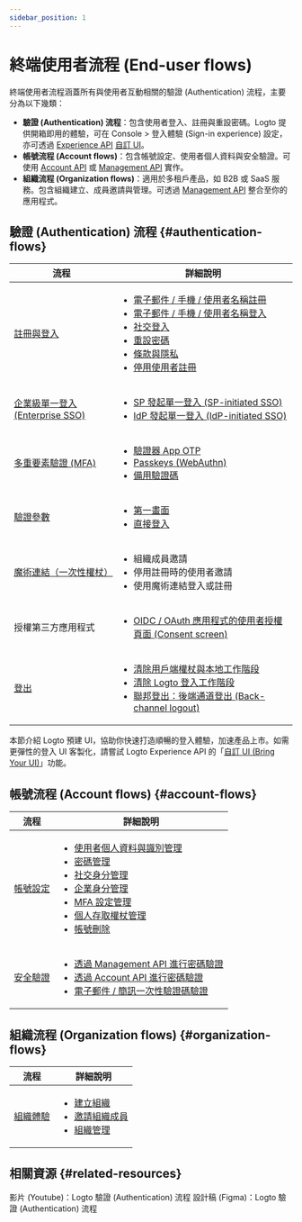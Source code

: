 ```yaml
---
sidebar_position: 1
---
```


# 終端使用者流程 (End-user flows)

終端使用者流程涵蓋所有與使用者互動相關的驗證 (Authentication) 流程，主要分為以下幾類：

- **驗證 (Authentication) 流程**：包含使用者登入、註冊與重設密碼。Logto 提供開箱即用的體驗，可在 <CloudLink to="/sign-in-experience">Console > 登入體驗 (Sign-in experience)</CloudLink> 設定，亦可透過 [Experience API](https://openapi.logto.io/group/endpoint-experience) [自訂 UI](/customization/bring-your-ui)。
- **帳號流程 (Account flows)**：包含帳號設定、使用者個人資料與安全驗證。可使用 [Account API](https://openapi.logto.io/group/endpoint-account-center) 或 [Management API](https://openapi.logto.io/operation/operation-getuser) 實作。
- **組織流程 (Organization flows)**：適用於多租戶產品，如 B2B 或 SaaS 服務。包含組織建立、成員邀請與管理。可透過 [Management API](https://openapi.logto.io/operation/operation-listorganizations) 整合至你的應用程式。

## 驗證 (Authentication) 流程 \{#authentication-flows}

| 流程                                                              | 詳細說明                                                                                                                                                                                                                                                                                                                                                                                                                                                                                                    |
| ----------------------------------------------------------------- | ----------------------------------------------------------------------------------------------------------------------------------------------------------------------------------------------------------------------------------------------------------------------------------------------------------------------------------------------------------------------------------------------------------------------------------------------------------------------------------------------------------- |
| [註冊與登入](/end-user-flows/sign-up-and-sign-in)                 | <ul><li>[電子郵件 / 手機 / 使用者名稱註冊](/end-user-flows/sign-up-and-sign-in/sign-up)</li><li>[電子郵件 / 手機 / 使用者名稱登入](/end-user-flows/sign-up-and-sign-in/sign-in)</li><li>[社交登入](/end-user-flows/sign-up-and-sign-in/social-sign-in)</li><li>[重設密碼](/end-user-flows/sign-up-and-sign-in/reset-password)</li><li>[條款與隱私](/end-user-flows/sign-up-and-sign-in/terms-and-privacy)</li><li>[停用使用者註冊](/end-user-flows/sign-up-and-sign-in/disable-user-registration)</li></ul> |
| [企業級單一登入 (Enterprise SSO)](/end-user-flows/enterprise-sso) | <ul><li>[SP 發起單一登入 (SP-initiated SSO)](/end-user-flows/enterprise-sso/sp-initiated-sso)</li><li>[IdP 發起單一登入 (IdP-initiated SSO)](/end-user-flows/enterprise-sso/idp-initiated-sso)</li></ul>                                                                                                                                                                                                                                                                                                    |
| [多重要素驗證 (MFA)](/end-user-flows/mfa)                         | <ul><li>[驗證器 App OTP](/end-user-flows/mfa/authenticator-app-otp)</li><li>[Passkeys (WebAuthn)](/end-user-flows/mfa/webauthn)</li><li>[備用驗證碼](/end-user-flows/mfa/backup-codes)</li></ul>                                                                                                                                                                                                                                                                                                            |
| [驗證參數](/end-user-flows/authentication-parameters)             | <ul><li>[第一畫面](/end-user-flows/authentication-parameters/first-screen)</li><li>[直接登入](/end-user-flows/authentication-parameters/direct-sign-in)</li></ul>                                                                                                                                                                                                                                                                                                                                           |
| [魔術連結（一次性權杖）](/end-user-flows/one-time-token)          | <ul><li>組織成員邀請</li><li>停用註冊時的使用者邀請</li><li>使用魔術連結登入或註冊</li></ul>                                                                                                                                                                                                                                                                                                                                                                                                                |
| 授權第三方應用程式                                                | <ul><li>[OIDC / OAuth 應用程式的使用者授權頁面 (Consent screen)](/end-user-flows/consent-screen)</li></ul>                                                                                                                                                                                                                                                                                                                                                                                                  |
| [登出](/end-user-flows/sign-out)                                  | <ul><li>[清除用戶端權杖與本地工作階段](/end-user-flows/sign-out/#clear-tokens-and-local-session-at-the-client-side)</li><li>[清除 Logto 登入工作階段](/end-user-flows/sign-out/#clear-sign-in-session-at-logto)</li><li>[聯邦登出：後端通道登出 (Back-channel logout)](/end-user-flows/sign-out/#federated-sign-out-back-channel-logout)</li></ul>                                                                                                                                                          |

本節介紹 Logto 預建 UI，協助你快速打造順暢的登入體驗，加速產品上市。如需更彈性的登入 UI 客製化，請嘗試 Logto Experience API 的「[自訂 UI (Bring Your UI)](/customization/bring-your-ui)」功能。

## 帳號流程 (Account flows) \{#account-flows}

| 流程                                              | 詳細說明                                                                                                                                                                                                                                                                                                                                                                                                                                                                                                                                                                                                                                                                                                                                            |
| ------------------------------------------------- | --------------------------------------------------------------------------------------------------------------------------------------------------------------------------------------------------------------------------------------------------------------------------------------------------------------------------------------------------------------------------------------------------------------------------------------------------------------------------------------------------------------------------------------------------------------------------------------------------------------------------------------------------------------------------------------------------------------------------------------------------- |
| [帳號設定](/end-user-flows/account-settings)      | <ul><li>[使用者個人資料與識別管理](/end-user-flows/account-settings/by-management-api#user-profile-and-identifiers-management-apis)</li><li>[密碼管理](/end-user-flows/account-settings/by-management-api#user-password-management)</li><li>[社交身分管理](/end-user-flows/account-settings/by-management-api#user-social-identities-management)</li><li>[企業身分管理](/end-user-flows/account-settings/by-management-api#user-enterprise-identities-management)</li><li>[MFA 設定管理](/end-user-flows/account-settings/by-management-api#user-mfa-settings-management)</li><li>[個人存取權杖管理](/user-management/personal-access-token)</li><li>[帳號刪除](/end-user-flows/account-settings/by-management-api#user-account-deletion)</li></ul> |
| [安全驗證](/end-user-flows/security-verification) | <ul><li>[透過 Management API 進行密碼驗證](/end-user-flows/security-verification/by-management-api#password-verification)</li><li>[透過 Account API 進行密碼驗證](/end-user-flows/security-verification/by-account-api#password-verification)</li><li>[電子郵件 / 簡訊一次性驗證碼驗證](/end-user-flows/security-verification/by-account-api#emailsms-one-time-code-verification)</li></ul>                                                                                                                                                                                                                                                                                                                                                         |

## 組織流程 (Organization flows) \{#organization-flows}

| 流程                                                | 詳細說明                                                                                                                                                                                                                                                                  |
| --------------------------------------------------- | ------------------------------------------------------------------------------------------------------------------------------------------------------------------------------------------------------------------------------------------------------------------------- |
| [組織體驗](/end-user-flows/organization-experience) | <ul><li>[建立組織](/end-user-flows/organization-experience/create-organization)</li><li>[邀請組織成員](/end-user-flows/organization-experience/invite-organization-members)</li><li>[組織管理](/end-user-flows/organization-experience/organization-management)</li></ul> |

## 相關資源 \{#related-resources}

<Url href="https://www.youtube.com/playlist?list=PLy2Il6wrD_fwhMhj-7lS5s94PVE2DAJYg">
  影片 (Youtube)：Logto 驗證 (Authentication) 流程
</Url>
<Url href="https://www.figma.com/community/file/1260495684847942413/logto-sign-in-experience">
  設計稿 (Figma)：Logto 驗證 (Authentication) 流程
</Url>

